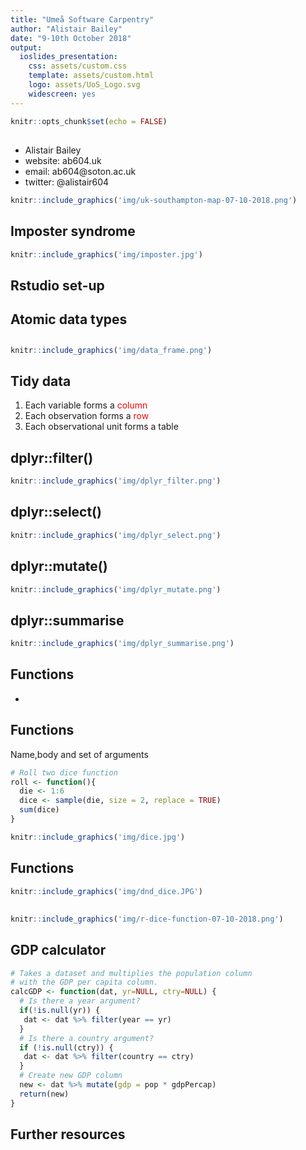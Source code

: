 ```yaml
---
title: "Umeå Software Carpentry"
author: "Alistair Bailey"
date: "9-10th October 2018"
output: 
  ioslides_presentation:
    css: assets/custom.css
    template: assets/custom.html
    logo: assets/UoS_Logo.svg
    widescreen: yes
---
```


```r
knitr::opts_chunk$set(echo = FALSE)
```

##
<div class="columns-2">
- Alistair Bailey
- website: ab604.uk
- email: ab604@soton.ac.uk
- twitter: @alistair604

```r
knitr::include_graphics('img/uk-southampton-map-07-10-2018.png')
```
</div>

## Imposter syndrome {.flexbox .vcenter .centered}

```r
knitr::include_graphics('img/imposter.jpg')
```

## Rstudio set-up

## Atomic data types

## {.flexbox .vcenter .centered}

```r
knitr::include_graphics('img/data_frame.png')
```

## Tidy data

1. Each variable forms a <span style="color:red">column</span> 
2. Each observation forms a <span style="color:red">row</span>
3. Each observational unit forms a table

## dplyr::filter()

```r
knitr::include_graphics('img/dplyr_filter.png')
```

## dplyr::select()


```r
knitr::include_graphics('img/dplyr_select.png')
```

## dplyr::mutate()


```r
knitr::include_graphics('img/dplyr_mutate.png')
```

## dplyr::summarise

```r
knitr::include_graphics('img/dplyr_summarise.png')
```

## Functions

- 

## Functions

Name,body and set of arguments

```r
# Roll two dice function
roll <- function(){
  die <- 1:6
  dice <- sample(die, size = 2, replace = TRUE)
  sum(dice)
}
```

```r
knitr::include_graphics('img/dice.jpg')
```

## Functions

```r
knitr::include_graphics('img/dnd_dice.JPG')
```

##

```r
knitr::include_graphics('img/r-dice-function-07-10-2018.png')
```

## GDP calculator

```r
# Takes a dataset and multiplies the population column
# with the GDP per capita column.
calcGDP <- function(dat, yr=NULL, ctry=NULL) {
  # Is there a year argument?
  if(!is.null(yr)) {
   dat <- dat %>% filter(year == yr)
  }
  # Is there a country argument?
  if (!is.null(ctry)) {
   dat <- dat %>% filter(country == ctry)
  }
  # Create new GDP column
  new <- dat %>% mutate(gdp = pop * gdpPercap)
  return(new)
}
```

## Further resources